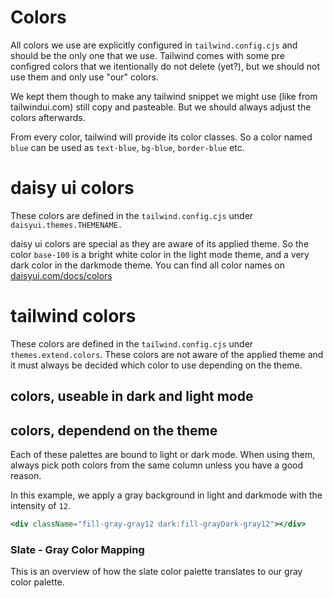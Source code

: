 
<Meta title="Components (next)/Colors" />

# Colors

All colors we use are explicitly configured in `tailwind.config.cjs` and should be the only one that we use. Tailwind comes with some pre configred colors that we itentionally do not delete (yet?), but we should not use them and only use "our" colors.

We kept them though to make any tailwind snippet we might use (like from tailwindui.com) still copy and pasteable. But we should always adjust the colors afterwards.

From every color, tailwind will provide its color classes. So a color named `blue` can be used as `text-blue`, `bg-blue`, `border-blue` etc.

# daisy ui colors

These colors are defined in the `tailwind.config.cjs` under `daisyui.themes.THEMENAME.`

daisy ui colors are special as they are aware of its applied theme. So the color `base-100` is a bright white color in the light mode theme, and a very dark color in the darkmode theme. You can find all color names on [daisyui.com/docs/colors](https://daisyui.com/docs/colors/)

# tailwind colors

These colors are defined in the `tailwind.config.cjs` under `themes.extend.colors`. These colors are not aware of the applied theme and it must always be decided which color to use depending on the theme.

## colors, useable in dark and light mode

<ColorPalette>
  <ColorItem
    title="colorPrimary "
    subtitle="primary brand color"
    colors={{
      primary50: "#EEEFFF",
      primary100: "#CBD1FF",
      primary200: "#A9B2FF",
      primary300: "#8793FF",
      primary400: "#6473FF",
      primary500: "#5364FF",
      primary600: "#4554DF",
      primary700: "#323C99",
      primary800: "#212866",
      primary900: "#4D5469",
    }}
  />
  <ColorItem
    title="blackA"
    subtitle="Shades of black with alpha channel"
    colors={{
      ...blackA,
    }}
  />
</ColorPalette>

## colors, dependend on the theme

<ColorPalette>
  <ColorItem
    title="gray"
    subtitle="Shades of gray, only for light mode."
    colors={{
      ...gray,
    }}
  />
  <ColorItem
    title="grayDark"
    subtitle="Shades of gray, only for dark mode"
    colors={{
      ...grayDark,
    }}
  />
</ColorPalette>

Each of these palettes are bound to light or dark mode. When using them, always pick poth colors from the same column unless you have a good reason.

In this example, we apply a gray background in light and darkmode with the intensity of `12`.

```jsx
<div className="fill-gray-gray12 dark:fill-grayDark-gray12"></div>
```

### Slate - Gray Color Mapping

This is an overview of how the slate color palette translates to our gray color palette.

<ColorPalette>
  <ColorItem
    title="slate"
    subtitle="Shades of slate, only for light mode."
    colors={{
      slate50: "#F8FAFC",
      slate100: "#F1F5F9",
      slate200: "#E2E8F0",
      slate300: "#CBD5E1",
      slate400: "#94A3B8",
      slate500: "#64748B",
      slate600: "#475569",
      slate700: "#334155",
      slate800: "#1E293B",
      slate900: "#0F1D2A",
    }}
  />
  <ColorItem
    title="gray"
    subtitle="Shades of gray, only for light mode"
    colors={{
      gray1: gray.gray1,
      gray2: gray.gray2,
      gray3: gray.gray3,
      gray4: gray.gray4,
      gray7: gray.gray7,
      gray8: gray.gray8,
      gray9: gray.gray9,
      gray10: gray.gray10,
      gray11: gray.gray11,
      gray12: gray.gray12,
    }}
  />
</ColorPalette>
